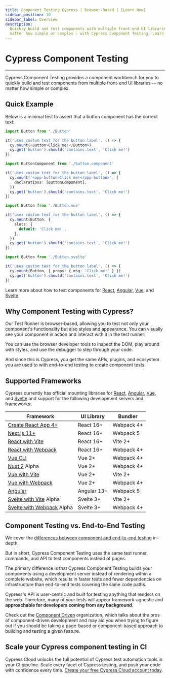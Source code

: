 ```yaml
---
title: Component Testing Cypress | Browser-Based | [Learn How]
sidebar_position: 10
sidebar_label: Overview
description:
  Quickly build and test components with multiple front-end UI libraries — no
  matter how simple or complex - with Cypress Component Testing. Learn how.
---
```


# Cypress Component Testing

---

Cypress Component Testing provides a component workbench for you to quickly
build and test components from multiple front-end UI libraries — no matter how
simple or complex.

## Quick Example

Below is a minimal test to assert that a button component has the correct text:

<Tabs>
<TabItem value="React">

```ts
import Button from './Button'

it('uses custom text for the button label', () => {
  cy.mount(<Button>Click me!</Button>)
  cy.get('button').should('contains.text', 'Click me!')
})
```

</TabItem>
<TabItem value="Angular">

```ts
import ButtonComponent from './button.component'

it('uses custom text for the button label', () => {
  cy.mount('<app-button>Click me!</app-button>', {
    declarations: [ButtonComponent],
  })
  cy.get('button').should('contains.text', 'Click me!')
})
```

</TabItem>
<TabItem value="Vue">

```ts
import Button from './Button.vue'

it('uses custom text for the button label', () => {
  cy.mount(Button, {
    slots: {
      default: 'Click me!',
    },
  })
  cy.get('button').should('contains.text', 'Click me!')
})
```

</TabItem>
<TabItem value="Svelte">

```ts
import Button from './Button.svelte'

it('uses custom text for the button label', () => {
  cy.mount(Button, { props: { msg: 'Click me!' } })
  cy.get('button').should('contains.text', 'Click me!')
})
```

</TabItem>
</Tabs>

Learn more about how to test components for
[React](/guides/component-testing/react/overview),
[Angular](/guides/component-testing/angular/overview),
[Vue](/guides/component-testing/vue/overview), and
[Svelte](/guides/component-testing/svelte/overview).

## Why Component Testing with Cypress?

Our Test Runner is browser-based, allowing you to test not only your component's
functionality but also styles and appearance. You can visually see your
component in action and interact with it in the test runner:

<DocsVideo
  src="/img/guides/component-testing/vuetify-color-picker-example.webm"
  caption="Vuetify's</a> VColorPicker tests, after being moved to Cypress from Jest."
/>

You can use the browser developer tools to inspect the DOM, play around with
styles, and use the debugger to step through your code.

And since this is Cypress, you get the same APIs, plugins, and ecosystem you are
used to with end-to-end testing to create component tests.

## Supported Frameworks

Cypress currently has official mounting libraries for
[React](/guides/component-testing/react/overview),
[Angular](/guides/component-testing/angular/overview),
[Vue](/guides/component-testing/vue/overview), and
[Svelte](/guides/component-testing/svelte/overview) and support for the
following development servers and frameworks:

| Framework                                                                                                             | UI Library  | Bundler    |
| --------------------------------------------------------------------------------------------------------------------- | ----------- | ---------- |
| [Create React App 4+](/guides/component-testing/react/overview#Create-React-App-CRA)                                  | React 16+   | Webpack 4+ |
| [Next.js 11+](/guides/component-testing/react/overview#Nextjs)                                                        | React 16+   | Webpack 5  |
| [React with Vite](/guides/component-testing/react/overview#React-with-Vite)                                           | React 16+   | Vite 2+    |
| [React with Webpack](/guides/component-testing/react/overview#React-with-Webpack)                                     | React 16+   | Webpack 4+ |
| [Vue CLI](/guides/component-testing/vue/overview#Vue-CLI)                                                             | Vue 2+      | Webpack 4+ |
| [Nuxt 2](/guides/component-testing/vue/overview#Nuxt) <Badge type="info">Alpha</Badge>                                | Vue 2+      | Webpack 4+ |
| [Vue with Vite](/guides/component-testing/vue/overview#Vue-with-Vite)                                                 | Vue 2+      | Vite 2+    |
| [Vue with Webpack](/guides/component-testing/vue/overview#Vue-with-Webpack)                                           | Vue 2+      | Webpack 4+ |
| [Angular](/guides/component-testing/angular/overview#Framework-Configuration)                                         | Angular 13+ | Webpack 5  |
| [Svelte with Vite](/guides/component-testing/svelte/overview#Svelte-with-Vite) <Badge type="info">Alpha</Badge>       | Svelte 3+   | Vite 2+    |
| [Svelte with Webpack](/guides/component-testing/svelte/overview#Svelte-with-Webpack) <Badge type="info">Alpha</Badge> | Svelte 3+   | Webpack 4+ |

## Component Testing vs. End-to-End Testing

We cover the
[differences between component and end-to-end testing](/guides/core-concepts/testing-types)
in-depth.

But in short, Cypress Component Testing uses the same test runner, commands, and
API to test components instead of pages.

The primary difference is that Cypress Component Testing builds your components
using a development server instead of rendering within a complete website, which
results in faster tests and fewer dependencies on infrastructure than end-to-end
tests covering the same code paths.

Cypress's API is user-centric and built for testing anything that renders on the
web. Therefore, many of your tests will appear framework-agnostic and
**approachable for developers coming from any background**.

Check out the [Component Driven](https://componentdriven.org) organization,
which talks about the pros of component-driven development and may aid you when
trying to figure out if you should be taking a page-based or component-based
approach to building and testing a given feature.

## Scale your Cypress component testing in CI

Cypress Cloud unlocks the full potential of Cypress test automation tools in
your CI pipeline. Scale every facet of Cypress testing, and push your code with
confidence every time.
[Create your free Cypress Cloud account today](https://on.cypress.io/set-up-billing).
